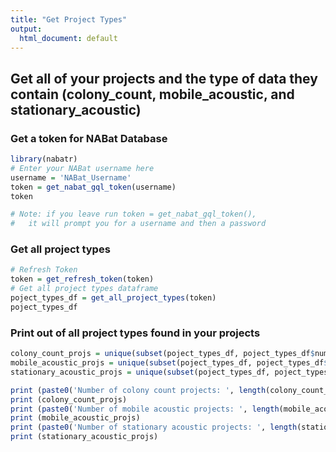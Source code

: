 ```yaml
---
title: "Get Project Types"
output:
  html_document: default
---
```


## Get all of your projects and the type of data they contain (colony_count, mobile_acoustic, and stationary_acoustic)


### Get a token for NABat Database
```r
library(nabatr)
# Enter your NABat username here
username = 'NABat_Username'
token = get_nabat_gql_token(username)
token

# Note: if you leave run token = get_nabat_gql_token(),
#   it will prompt you for a username and then a password
```


### Get all project types
```r
# Refresh Token
token = get_refresh_token(token)
# Get all project types dataframe
poject_types_df = get_all_project_types(token)
poject_types_df
```

### Print out of all project types found in your projects
```r
colony_count_projs = unique(subset(poject_types_df, poject_types_df$number_cc_events > 0)$id)
mobile_acoustic_projs = unique(subset(poject_types_df, poject_types_df$number_ma_events > 0)$id)
stationary_acoustic_projs = unique(subset(poject_types_df, poject_types_df$number_sa_events > 0)$id)

print (paste0('Number of colony count projects: ', length(colony_count_projs)))
print (colony_count_projs)
print (paste0('Number of mobile acoustic projects: ', length(mobile_acoustic_projs)))
print (mobile_acoustic_projs)
print (paste0('Number of stationary acoustic projects: ', length(stationary_acoustic_projs)))
print (stationary_acoustic_projs)
```
